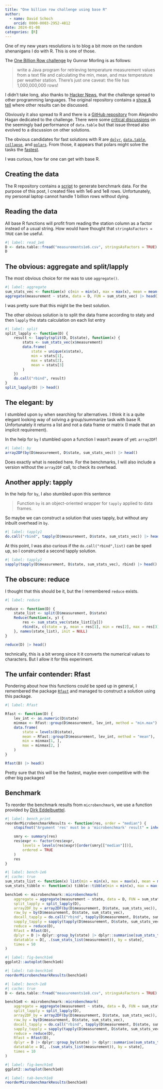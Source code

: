 ```yaml
---
title: "One billion row challenge using base R"
author:
  - name: David Schoch
    orcid: 0000-0003-2952-4812
date: 2024-01-08
categories: [R]
---
```


One of my new years resolutions is to blog a bit more on the random shenanigans I do with R. This is one of those.

The [One Billion Row challenge](https://www.morling.dev/blog/one-billion-row-challenge/) by Gunnar Morling is as follows:

> write a Java program for retrieving temperature measurement values from a text file and calculating the min, mean, and max temperature per weather station. There’s just one caveat: the file has 1,000,000,000 rows!

I didn't take long, also thanks to [Hacker News](https://news.ycombinator.com/item?id=38851337), that the challenge spread to other programming languages. The original repository contains a [show & tell](https://github.com/gunnarmorling/1brc/discussions/categories/show-and-tell) where other results can be discussed.

Obviously it also spread to R and there is a [GitHub repository](https://github.com/alejandrohagan/1br) from Alejandro Hagan dedicated to the challenge. There were some [critical discussions](https://github.com/alejandrohagan/1br/issues/5) on the seemingly bad performance of `data.table` but that issue thread also evolved to a discussion on other solutions. 

The obvious candidates for fast solutions with R are [`dplyr`](https://github.com/tidyverse/dplyr), [`data.table`](https://github.com/Rdatatable/data.table), [`collapse`](https://github.com/SebKrantz/collapse), and [`polars`](https://github.com/pola-rs/r-polars). From those, it appears that polars might solve the tasks the [fastest](https://github.com/alejandrohagan/1br/issues/5#issuecomment-1879737918).

I was curious, how far one can get with base R. 

## Creating the data

The R repository contains a [script](https://github.com/alejandrohagan/1br/blob/main/generate_data.R) to generate benchmark data. For the purpose of this post, I created files with 1e6 and 1e8 rows. Unfortunately, my personal laptop cannot handle 1 billion rows without dying.

## Reading the data

All base R functions will profit from reading the station column as a factor instead of a usual string. How would have thought that `stringAsFactors = TRUE` can be useful.

```r
#| label: read_1e6
D <- data.table::fread("measurements1e6.csv", stringsAsFactors = TRUE)
D
```

## The obvious: aggregate and split/lapply

The most obvious choice for me was to use `aggregate()`.

```r
#| label: aggregate
sum_stats_vec <- function(x) c(min = min(x), max = max(x), mean = mean(x))
aggregate(measurement ~ state, data = D, FUN = sum_stats_vec) |> head()
```

I was pretty sure that this might be the best solution.

The other obvious solution is to split the data frame according to staty and then `lapply` the stats calculation on each list entry

```r
#| label: split
split_lapply <- function(D) {
    result <- lapply(split(D, D$state), function(x) {
        stats <- sum_stats_vec(x$measurement)
        data.frame(
            state = unique(x$state),
            min = stats[1],
            max = stats[2],
            mean = stats[3]
        )
    })
    do.call("rbind", result)
}
split_lapply(D) |> head()
```

## The elegant: by

I stumbled upon `by` when searching for alternatives. I think it is a quite elegant looking way of solving a group/summarize task with base R. Unfortunately it returns a list and not a data frame or matrix (I made that an implicit requirement).  

In the help for `by` I stumbled upon a function I wasn't aware of yet: `array2DF`! 
```r
#| label: by
array2DF(by(D$measurement, D$state, sum_stats_vec)) |> head()
```

Does exactly what is needed here. For the benchmarks, I will also include a version without the `array2DF` call, to check its overhead.

## Another apply: tapply

In the help for `by`, I also stumbled upon this sentence 

> Function `by` is an object-oriented wrapper for `tapply` applied to data frames.

So maybe we can construct a solution that uses tapply, but without any inbuilt overhead in `by`.

```r
#| label: tapply1
do.call("rbind", tapply(D$measurement, D$state, sum_stats_vec)) |> head()
```

At this point, I was also curious if the `do.call("rbind",list)` can be sped up, so I constructed a second tapply solution.

```r
#| label: tapply2
sapply(tapply(D$measurement, D$state, sum_stats_vec), rbind) |> head()
```

## The obscure: reduce

I thought that this should be it, but the I remembered `reduce` exists.

```r
#| label: reduce

reduce <- function(D) {
    state_list <- split(D$measurement, D$state)
    Reduce(function(x, y) {
        res <- sum_stats_vec(state_list[[y]])
        rbind(x, c(state = y, mean = res[1], min = res[2], max = res[3]))
    }, names(state_list), init = NULL)
}

reduce(D) |> head()
```

technically, this is a bit wrong since it it converts the numerical values to characters. But I allow it for this experiment.

## The unfair contender: Rfast

Pondering about how this functions could be sped up in general, I remembered the package [`Rfast`](https://github.com/RfastOfficial/Rfast/) and managed to construct a solution using this package.

```r
#| label: Rfast

Rfast <- function(D) {
    lev_int <- as.numeric(D$state)
    minmax <- Rfast::group(D$measurement, lev_int, method = "min.max")
    data.frame(
        state = levels(D$state),
        mean = Rfast::group(D$measurement, lev_int, method = "mean"),
        min = minmax[1, ],
        max = minmax[2, ]
    )
}

Rfast(D) |> head()
```

Pretty sure that this will be the fastest, maybe even competitive with the other big packages!

## Benchmark

To reorder the benchmark results from `microbenchmark`, we use a function provided by [Dirk Eddelbuettel](https://github.com/eddelbuettel/dang/blob/master/R/reorderMicrobenchmarkResults.R).
```r
#| label: bench_print
reorderMicrobenchmarkResults <- function(res, order = "median") {
    stopifnot("Argument 'res' must be a 'microbenchmark' result" = inherits(res, "microbenchmark"))

    smry <- summary(res)
    res$expr <- factor(res$expr,
        levels = levels(res$expr)[order(smry[["median"]])],
        ordered = TRUE
    )
    res
}
```


```r
#| label: bench-1e6
#| cache: true
sum_stats_list <- function(x) list(min = min(x), max = max(x), mean = mean(x))
sum_stats_tibble <- function(x) tibble::tibble(min = min(x), max = max(x), mean = mean(x))

bench1e6 <- microbenchmark::microbenchmark(
    aggregate = aggregate(measurement ~ state, data = D, FUN = sum_stats_vec),
    split_lapply = split_lapply(D),
    array2DF_by = array2DF(by(D$measurement, D$state, sum_stats_vec)),
    raw_by = by(D$measurement, D$state, sum_stats_vec),
    docall_tapply = do.call("rbind", tapply(D$measurement, D$state, sum_stats_vec)),
    sapply_tapply = sapply(tapply(D$measurement, D$state, sum_stats_vec), rbind),
    reduce = reduce(D),
    Rfast = Rfast(D),
    dplyr = D |> dplyr::group_by(state) |> dplyr::summarise(sum_stats_tibble(measurement)) |> dplyr::ungroup(),
    datatable = D[, .(sum_stats_list(measurement)), by = state],
    times = 50
)
```

```r
#| label: fig-bench1e6
ggplot2::autoplot(bench1e6)
```

```r
#| label: tab-bench1e6
reorderMicrobenchmarkResults(bench1e6)
```


```r
#| label: bench-1e8
#| cache: true
D <- data.table::fread("measurements1e8.csv", stringsAsFactors = TRUE)

bench1e8 <- microbenchmark::microbenchmark(
    aggregate = aggregate(measurement ~ state, data = D, FUN = sum_stats_vec),
    split_lapply = split_lapply(D),
    array2DF_by = array2DF(by(D$measurement, D$state, sum_stats_vec)),
    raw_by = by(D$measurement, D$state, sum_stats_vec),
    docall_tapply = do.call("rbind", tapply(D$measurement, D$state, sum_stats_vec)),
    sapply_tapply = sapply(tapply(D$measurement, D$state, sum_stats_vec), rbind),
    reduce = reduce(D),
    Rfast = Rfast(D),
    dplyr = D |> dplyr::group_by(state) |> dplyr::summarise(sum_stats_tibble(measurement)) |> dplyr::ungroup(),
    datatable = D[, .(sum_stats_list(measurement)), by = state],
    times = 10
)
```

```r
#| label: fig-bench1e8
ggplot2::autoplot(bench1e8)
```

```r
#| label: tab-bench1e8
reorderMicrobenchmarkResults(bench1e8)
```